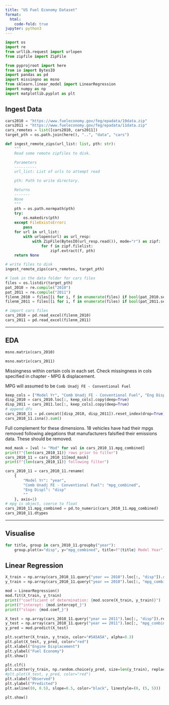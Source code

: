 ```yaml
---
title: "US Fuel Economy Dataset"
format:
  html:
    code-fold: true
jupyter: python3
---
```

```python
import os
import re
from urllib.request import urlopen
from zipfile import ZipFile

from pyprojroot import here
from io import BytesIO
import pandas as pd
import missingno as msno
from sklearn.linear_model import LinearRegression
import numpy as np
import matplotlib.pyplot as plt

```

## Ingest Data

```python
cars2010 = "https://www.fueleconomy.gov/feg/epadata/10data.zip"
cars2011 = "https://www.fueleconomy.gov/feg/epadata/11data.zip"
cars_remotes = list([cars2010, cars2011])
target_pth = os.path.join(here(), "..", "data", "cars")
```

```python
def ingest_remote_zips(url_list: list, pth: str):
    """
    Read some remote zipfiles to disk. 

    Parameters
    ----------
    url_list: List of urls to attempt read

    pth: Path to write directory.

    Returns
    -------
    None
    """
    pth = os.path.normpath(pth)
    try:
        os.makedirs(pth)
    except FileExistsError:
        pass
    for url in url_list:
        with urlopen(url) as url_resp:
            with ZipFile(BytesIO(url_resp.read()), mode="r") as zipf:
                for f in zipf.filelist:
                    zipf.extract(f, pth)
    return None
```

```python
# write files to disk
ingest_remote_zips(cars_remotes, target_pth)
```

```python
# look in the data folder for cars files
files = os.listdir(target_pth)
pat_2010 = re.compile("2010")
pat_2011 = re.compile("2011")
filenm_2010 = files[[i for i, f in enumerate(files) if bool(pat_2010.search(f))][0]]
filenm_2011 = files[[i for i, f in enumerate(files) if bool(pat_2011.search(f))][0]]
```

```python
# import cars files
cars_2010 = pd.read_excel(filenm_2010)
cars_2011 = pd.read_excel(filenm_2011)
```

***

## EDA

```python
msno.matrix(cars_2010)
```

```python
msno.matrix(cars_2011)
```

Missingness within certain cols in each set. Check missingness in cols specified in chapter - MPG & displacement.

MPG will assumed to be `Comb Unadj FE - Conventional Fuel`


```python
keep_cols = ["Model Yr", "Comb Unadj FE - Conventional Fuel", "Eng Displ"]
disp_2010 = cars_2010.loc[:, keep_cols].copy(deep=True)
disp_2011 = cars_2011.loc[:, keep_cols].copy(deep=True)
# append dfs
cars_2010_11 = pd.concat([disp_2010, disp_2011]).reset_index(drop=True)
cars_2010_11.isna().sum()
```

Full complement for these dimensions.
18 vehicles have had their mpgs removed following alegations that manufacturers falsified their emissions data. These should be removed.

```python

mod_mask = [val != "Mod" for val in cars_2010_11.mpg_combined]
print(f"{len(cars_2010_11)} rows prior to filter")
cars_2010_11 = cars_2010_11[mod_mask]
print(f"{len(cars_2010_11)} following filter")
```


```python
cars_2010_11 = cars_2010_11.rename(
    {
        "Model Yr": "year",
        "Comb Unadj FE - Conventional Fuel": "mpg_combined",
        "Eng Displ": "disp"
        ""
    }, axis=1)
# mpg is object, coerce to float
cars_2010_11.mpg_combined = pd.to_numeric(cars_2010_11.mpg_combined)
cars_2010_11.dtypes
```


***

## Visualise

```python
for title, group in cars_2010_11.groupby("year"):
    group.plot(x="disp", y="mpg_combined", title=f"{title} Model Year", ls="none", marker="o")

```

## Linear Regression

```python
X_train = np.array(cars_2010_11.query("year == 2010").loc[:, "disp"]).reshape((-1, 1))
y_train = np.array(cars_2010_11.query("year == 2010").loc[:, "mpg_combined"])

```

```python
mod = LinearRegression()
mod.fit(X_train, y_train)
print(f"coefficient of determination: {mod.score(X_train, y_train)}")
print(f"interept: {mod.intercept_}")
print(f"slope: {mod.coef_}")

```

```python
X_test = np.array(cars_2010_11.query("year == 2011").loc[:, "disp"]).reshape((-1, 1))
y_test = np.array(cars_2010_11.query("year == 2011").loc[:, "mpg_combined"])
y_pred = mod.predict(X_test)
```


```python
plt.scatter(X_train, y_train, color="#5A5A5A", alpha=0.3) 
plt.plot(X_test, y_pred, color="red")
plt.xlabel("Engine Displacement")
plt.ylabel("Fuel Economy")
plt.show()
```

```python
plt.clf()
plt.scatter(y_train, np.random.choice(y_pred, size=len(y_train), replace=False), color="#5A5A5A", alpha=0.3) 
#plt.plot(X_test, y_pred, color="red")
plt.xlabel("Observed")
plt.ylabel("Predicted")
plt.axline((0, 0.5), slope=0.5, color="black", linestyle=(0, (5, 5)))

plt.show()
```
